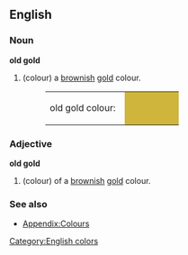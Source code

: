 {{Wikipedia}}
==English==

===Noun===
'''old gold'''
#(colour) a [[brown]]ish [[gold]] colour.
#:<table><tr><td>old gold colour: &nbsp;</td><td bgcolor="#CFB53B" width="80">&nbsp; </td></tr></table>

===Adjective===
'''old gold'''
#(colour) of a [[brown]]ish [[gold]] colour.

===See also===
*[[Wiktionary_Appendix:Colours|Appendix:Colours]]

[[Category:English colors]]
